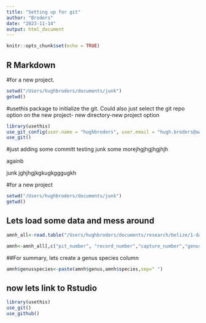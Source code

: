 ```yaml
---
title: "Setting up for git"
author: "Broders"
date: "2023-11-14"
output: html_document
---
```


```r
knitr::opts_chunk$set(echo = TRUE)
```

## R Markdown

#for a new project.  
```r
setwd("/Users/hughbroders/documents/junk")
getwd()
```

#usethis package to initialize the git.  Could also just select the git repo option on the new project- new directory-new project option

```r
library(usethis)
use_git_config(user.name = "hughbroders", user.email = "hugh.broders@uwaterloo.ca")
use_git()
```

#just adding some committ testing junk some morejhgjhgjhgjhjh


againb

junk jghjhgjkgkugkgggugkh

#for a new project 
```r
setwd("/Users/hughbroders/documents/junk")
getwd()
```

## Lets load some data and mess around


```r
amnh_all<-read.table("/Users/hughbroders/documents/research/belize/1-data/amnh_full_datasheet/amnh8_24oct2023.csv", stringsAsFactors=FALSE, sep=",",header=T)
```

```r
amnh<-amnh_all[,c("pit_number", "record_number","capture_number","genus","species","sex", "country","district","specific_location","net_site","method","lat", "long","expedition","ymd","time","repro_status","age")]
```

##For summary, lets create a genus species column
```r
amnh$genusspecies<-paste(amnh$genus,amnh$species,sep=" ")
```


## now lets link to Rstudio
```r
library(usethis)
use_git()
use_github()
```


